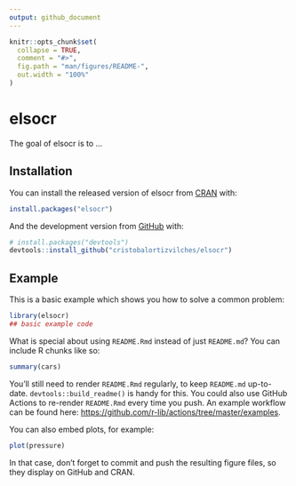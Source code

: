 ```yaml
---
output: github_document
---
```


<!-- README.md is generated from README.Rmd. Please edit that file -->

```r
knitr::opts_chunk$set(
  collapse = TRUE,
  comment = "#>",
  fig.path = "man/figures/README-",
  out.width = "100%"
)
```

# elsocr

<!-- badges: start -->
<!-- badges: end -->

The goal of elsocr is to ...

## Installation

You can install the released version of elsocr from [CRAN](https://CRAN.R-project.org) with:

``` r
install.packages("elsocr")
```

And the development version from [GitHub](https://github.com/) with:

``` r
# install.packages("devtools")
devtools::install_github("cristobalortizvilches/elsocr")
```
## Example

This is a basic example which shows you how to solve a common problem:

```r
library(elsocr)
## basic example code
```

What is special about using `README.Rmd` instead of just `README.md`? You can include R chunks like so:

```r
summary(cars)
```

You'll still need to render `README.Rmd` regularly, to keep `README.md` up-to-date. `devtools::build_readme()` is handy for this. You could also use GitHub Actions to re-render `README.Rmd` every time you push. An example workflow can be found here: <https://github.com/r-lib/actions/tree/master/examples>.

You can also embed plots, for example:

```r
plot(pressure)
```

In that case, don't forget to commit and push the resulting figure files, so they display on GitHub and CRAN.

